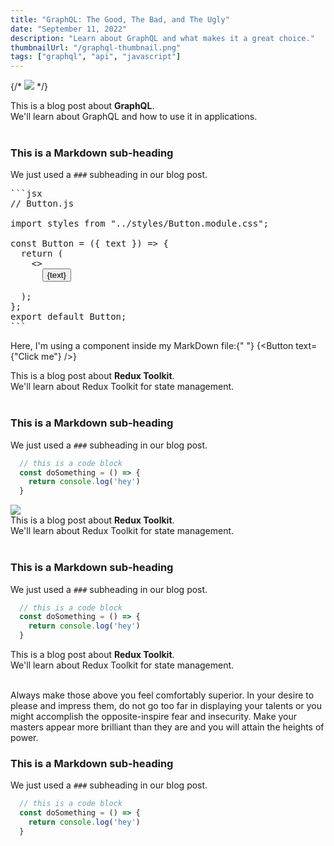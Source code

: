 ```yaml
---
title: "GraphQL: The Good, The Bad, and The Ugly"
date: "September 11, 2022"
description: "Learn about GraphQL and what makes it a great choice."
thumbnailUrl: "/graphql-thumbnail.png"
tags: ["graphql", "api", "javascript"]
---
```


{/* <ImageContainer>
  <Image src='/graphql-thumbnail.png' layout='fill' objectFit='cover' />
</ImageContainer> */}

<div>
  This is a blog post about <strong>GraphQL</strong>. <br />
  We'll learn about GraphQL and how to use it in applications.
</div>

<br />

### This is a Markdown sub-heading

We just used a `###` subheading in our blog post.

<Pre>
```jsx
// Button.js

import styles from "../styles/Button.module.css";

const Button = ({ text }) => {
  return (
    <>
      <button className={styles.btn}>{text}</button>
    </>
  );
};
export default Button;
```
</Pre>

Here, I'm using a component inside my MarkDown file:{" "}
{<Button text={"Click me"} />}


<div>
  This is a blog post about <strong>Redux Toolkit</strong>. <br />
  We'll learn about Redux Toolkit for state management.
</div>

<br />

### This is a Markdown sub-heading

We just used a `###` subheading in our blog post.


```jsx:[slug].js
  // this is a code block
  const doSomething = () => {
    return console.log('hey')
  }
```

<ImageContainer>
  <Image src='/redux-toolkit-thumbnail.jpeg' layout='fill' objectFit='cover' />
</ImageContainer>

<div>
  This is a blog post about <strong>Redux Toolkit</strong>. <br />
  We'll learn about Redux Toolkit for state management.
</div>

<br />

### This is a Markdown sub-heading

We just used a `###` subheading in our blog post.


```jsx:[slug].js
  // this is a code block
  const doSomething = () => {
    return console.log('hey')
  }
```

<div>
  This is a blog post about <strong>Redux Toolkit</strong>. <br />
  We'll learn about Redux Toolkit for state management.
</div>

<br />

Always make those above you feel comfortably superior.
In your desire to please and impress them, do not go too
far in displaying your talents or you might accomplish
the opposite-inspire fear and insecurity. Make your
masters appear more brilliant than they are and you will
attain the heights of power. 

### This is a Markdown sub-heading

We just used a `###` subheading in our blog post.


```jsx:[slug].js
  // this is a code block
  const doSomething = () => {
    return console.log('hey')
  }
```
